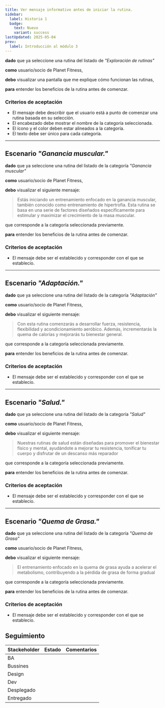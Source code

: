 ```yaml
---
title: Ver mensaje informativo antes de iniciar la rutina.
sidebar:
  label: Historia 1
  badge:
    text: Nuevo
    variant: success
lastUpdated: 2025-05-04
prev:
  label: Introducción al módulo 3
---
```



**dado** que ya seleccione una rutina del listado de _"Exploración de rutinas"_

**como** usuario/socio de Planet Fitness,

**debo** visualizar una pantalla que me explique cómo funcionan las rutinas,

**para** entender los beneficios de la rutina antes de comenzar.

### Criterios de aceptación
- El mensaje debe describir que el usuario está a punto de comenzar una rutina basada en su selección.
- El encabezado debe mostrar el nombre de la categoría seleccionada.
-	El ícono y el color deben estar alineados a la categoría.
-	El texto debe ser único para cada categoría.

-----------

## Escenario _"Ganancia muscular."_

**dado** que ya seleccione una rutina del listado de la categoría _"Ganancia muscular"_

**como** usuario/socio de Planet Fitness,

**debo** visualizar el siguiente mensaje:

> Estás iniciando un entrenamiento enfocado en la ganancia muscular, también conocido como entrenamiento
> de hipertrofia. Esta rutina se basa en una serie de factores diseñados específicamente para estimular y
> maximizar el crecimiento de la masa muscular. 

que corresponde a la categoría seleccionada previamente.

**para** entender los beneficios de la rutina antes de comenzar.

### Criterios de aceptación

- El mensaje debe ser el establecido y corresponder con el que se establecio.


-----------

## Escenario _"Adaptación."_

**dado** que ya seleccione una rutina del listado de la categoría _"Adaptación"_

**como** usuario/socio de Planet Fitness,

**debo** visualizar el siguiente mensaje:

> Con esta rutina comenzarás a desarrollar fuerza, resistencia, flexibilidad y acondicionamiento
> aeróbico. Además, incrementarás la quema de calorías y mejorarás tu bienestar general. 

que corresponde a la categoría seleccionada previamente.

**para** entender los beneficios de la rutina antes de comenzar.

### Criterios de aceptación

- El mensaje debe ser el establecido y corresponder con el que se establecio.

-----------

## Escenario _"Salud."_

**dado** que ya seleccione una rutina del listado de la categoría _"Salud"_

**como** usuario/socio de Planet Fitness,

**debo** visualizar el siguiente mensaje:


>   Nuestras rutinas de salud están diseñadas para promover el bienestar físico y mental,
>   ayudándote a mejorar tu resistencia, tonificar tu cuerpo y disfrutar de un descanso más reparador 

que corresponde a la categoría seleccionada previamente.

**para** entender los beneficios de la rutina antes de comenzar.

### Criterios de aceptación

- El mensaje debe ser el establecido y corresponder con el que se establecio.

-----------

## Escenario _"Quema de Grasa."_

**dado** que ya seleccione una rutina del listado de la categoría _"Quema de Grasa"_

**como** usuario/socio de Planet Fitness,

**debo** visualizar el siguiente mensaje:

> El entrenamiento enfocado en la quema de grasa ayuda a acelerar el metabolismo, contribuyendo a la
> pérdida de grasa de forma gradual 

que corresponde a la categoría seleccionada previamente.

**para** entender los beneficios de la rutina antes de comenzar.

### Criterios de aceptación

- El mensaje debe ser el establecido y corresponder con el que se establecio.


## Seguimiento

| Stackeholder |                     Estado                    |             Comentarios             |
|--------------|-----------------------------------------------|------------------------------------ |
| BA           | <Badge text="Terminado" variant="note" />     |                                     |
| Bussines     | <Badge text="Pendiente" variant="caution" />  |                                     |
| Design       | <Badge text="Pendiente" variant="caution" />  |                                     |
| Dev          | <Badge text="Pendiente" variant="caution" />  |                                     |
| Desplegado   | <Badge text="Pendiente" variant="caution" />  |                                     |
| Entregado    | <Badge text="Pendiente" variant="caution" />  |                                     |


